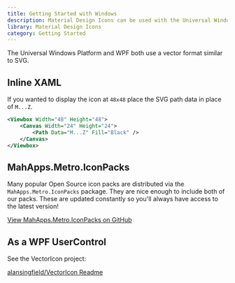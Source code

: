 ```yaml
---
title: Getting Started with Windows
description: Material Design Icons can be used with the Universal Windows Platform and WPF.
library: Material Design Icons
category: Getting Started
---
```


The Universal Windows Platform and WPF both use a vector format similar to SVG.

## Inline XAML

If you wanted to display the icon at `48x48` place the SVG path data in place of `M...Z`.

```xml
<Viewbox Width="48" Height="48">
    <Canvas Width="24" Height="24">
        <Path Data="M...Z" Fill="Black" />
    </Canvas>
</Viewbox>
```

## MahApps.Metro.IconPacks

Many popular Open Source icon packs are distributed via the `MahApps.Metro.IconPacks` package. They are nice enough to include both of our packs. These are updated constantly so you'll always have access to the latest version!

[View MahApps.Metro.IconPacks on GitHub](https://github.com/MahApps/MahApps.Metro.IconPacks)

## As a WPF UserControl

See the VectorIcon project:

[alansingfield/VectorIcon Readme](https://github.com/alansingfield/VectorIcon/blob/master/README.md)
